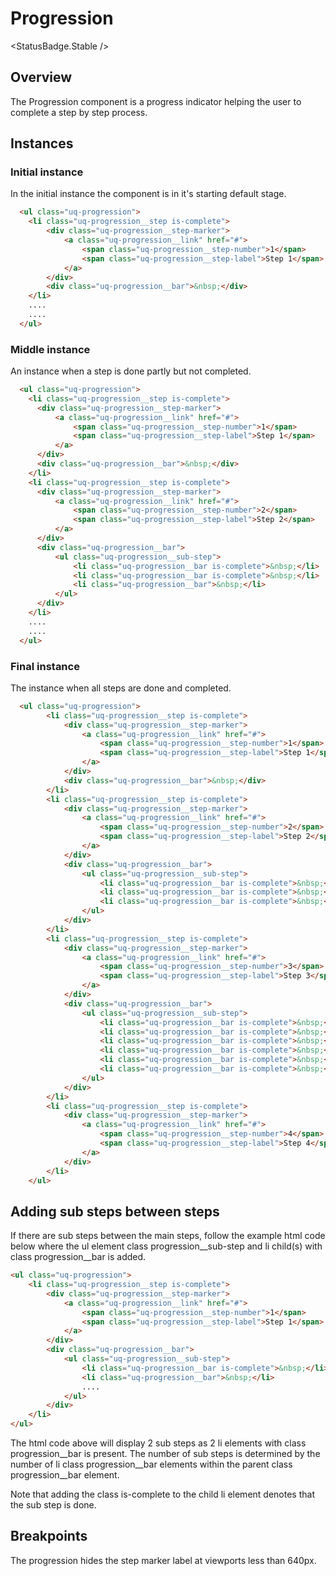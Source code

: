 
# Progression
<StatusBadge.Stable />

## Overview

The Progression component is a progress indicator helping the user to complete a step by step process.

## Instances

### Initial instance

In the initial instance the component is in it's starting default stage.

<Canvas withSource="none">
  <Story id="components-progression--progression-initial" />
</Canvas>

```html
  <ul class="uq-progression">
    <li class="uq-progression__step is-complete">
        <div class="uq-progression__step-marker">
            <a class="uq-progression__link" href="#">
                <span class="uq-progression__step-number">1</span>
                <span class="uq-progression__step-label">Step 1</span>
            </a>
        </div>
        <div class="uq-progression__bar">&nbsp;</div>
    </li>
    ....
    ....
  </ul>
```

### Middle instance

An instance when a step is done partly but not completed.

<Canvas withSource="none">
  <Story id="components-progression--progression-middle" />
</Canvas>

```html
  <ul class="uq-progression">
    <li class="uq-progression__step is-complete">
      <div class="uq-progression__step-marker">
          <a class="uq-progression__link" href="#">
              <span class="uq-progression__step-number">1</span>
              <span class="uq-progression__step-label">Step 1</span>
          </a>
      </div>
      <div class="uq-progression__bar">&nbsp;</div>
    </li>
    <li class="uq-progression__step is-complete">
      <div class="uq-progression__step-marker">
          <a class="uq-progression__link" href="#">
              <span class="uq-progression__step-number">2</span>
              <span class="uq-progression__step-label">Step 2</span>
          </a>
      </div>
      <div class="uq-progression__bar">
          <ul class="uq-progression__sub-step">
              <li class="uq-progression__bar is-complete">&nbsp;</li>
              <li class="uq-progression__bar is-complete">&nbsp;</li>
              <li class="uq-progression__bar">&nbsp;</li>
          </ul>
      </div>
    </li>
    ....
    ....
  </ul>
```

### Final instance

The instance when all steps are done and completed.

<Canvas withSource="none">
  <Story id="components-progression--progression-final" />
</Canvas>

```html
  <ul class="uq-progression">
        <li class="uq-progression__step is-complete">
            <div class="uq-progression__step-marker">
                <a class="uq-progression__link" href="#">
                    <span class="uq-progression__step-number">1</span>
                    <span class="uq-progression__step-label">Step 1</span>
                </a>
            </div>
            <div class="uq-progression__bar">&nbsp;</div>
        </li>
        <li class="uq-progression__step is-complete">
            <div class="uq-progression__step-marker">
                <a class="uq-progression__link" href="#">
                    <span class="uq-progression__step-number">2</span>
                    <span class="uq-progression__step-label">Step 2</span>
                </a>
            </div>
            <div class="uq-progression__bar">
                <ul class="uq-progression__sub-step">
                    <li class="uq-progression__bar is-complete">&nbsp;</li>
                    <li class="uq-progression__bar is-complete">&nbsp;</li>
                    <li class="uq-progression__bar is-complete">&nbsp;</li>
                </ul>
            </div>
        </li>
        <li class="uq-progression__step is-complete">
            <div class="uq-progression__step-marker">
                <a class="uq-progression__link" href="#">
                    <span class="uq-progression__step-number">3</span>
                    <span class="uq-progression__step-label">Step 3</span>
                </a>
            </div>
            <div class="uq-progression__bar">
                <ul class="uq-progression__sub-step">
                    <li class="uq-progression__bar is-complete">&nbsp;</li>
                    <li class="uq-progression__bar is-complete">&nbsp;</li>
                    <li class="uq-progression__bar is-complete">&nbsp;</li>
                    <li class="uq-progression__bar is-complete">&nbsp;</li>
                    <li class="uq-progression__bar is-complete">&nbsp;</li>
                    <li class="uq-progression__bar is-complete">&nbsp;</li>
                </ul>
            </div>
        </li>
        <li class="uq-progression__step is-complete">
            <div class="uq-progression__step-marker">
                <a class="uq-progression__link" href="#">
                    <span class="uq-progression__step-number">4</span>
                    <span class="uq-progression__step-label">Step 4</span>
                </a>
            </div>
        </li>
    </ul>
```

## Adding sub steps between steps

If there are sub steps between the main steps, follow the example html code below where the ul element class progression__sub-step and li child(s) with class progression&#95;&#95;bar is added.

```html
<ul class="uq-progression">
    <li class="uq-progression__step is-complete">
        <div class="uq-progression__step-marker">
            <a class="uq-progression__link" href="#">
                <span class="uq-progression__step-number">1</span>
                <span class="uq-progression__step-label">Step 1</span>
            </a>
        </div>
        <div class="uq-progression__bar">
            <ul class="uq-progression__sub-step">
                <li class="uq-progression__bar is-complete">&nbsp;</li>
                <li class="uq-progression__bar">&nbsp;</li>
                ....
            </ul>
        </div>
    </li>
</ul>
```

The html code above will display 2 sub steps as 2 li elements with class progression&#95;&#95;bar is present. The number of sub steps is determined by the number of li class progression&#95;&#95;bar elements within the parent class progression&#95;&#95;bar element.

Note that adding the class is-complete to the child li element denotes that the sub step is done.

## Breakpoints

The progression hides the step marker label at viewports less than 640px.